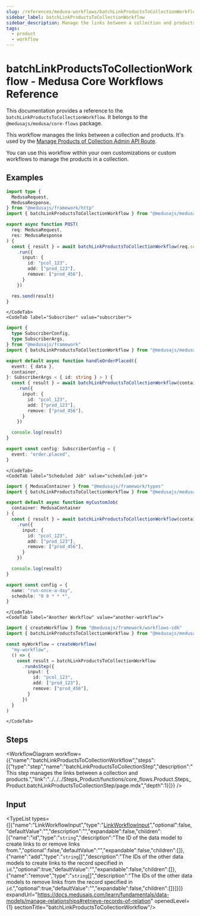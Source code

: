 ```yaml
---
slug: /references/medusa-workflows/batchLinkProductsToCollectionWorkflow
sidebar_label: batchLinkProductsToCollectionWorkflow
sidebar_description: Manage the links between a collection and products.
tags:
  - product
  - workflow
---
```



# batchLinkProductsToCollectionWorkflow - Medusa Core Workflows Reference

This documentation provides a reference to the `batchLinkProductsToCollectionWorkflow`. It belongs to the `@medusajs/medusa/core-flows` package.

This workflow manages the links between a collection and products. It's used by the
[Manage Products of Collection Admin API Route](https://docs.medusajs.com/api/admin#collections\_postcollectionsidproducts).

You can use this workflow within your own customizations or custom workflows to manage the products in a collection.

<SourceCodeLink link="https://github.com/medusajs/medusa/blob/876a14eb98aed54360312b9b215599aa46faccd8/packages/core/core-flows/src/product/workflows/batch-link-products-collection.ts#L28" />

## Examples

<CodeTabs group="workflow-exection">
    <CodeTab label="API Route" value="api-route">
    
```ts title="src/api/workflow/route.ts"
import type {
  MedusaRequest,
  MedusaResponse,
} from "@medusajs/framework/http"
import { batchLinkProductsToCollectionWorkflow } from "@medusajs/medusa/core-flows"

export async function POST(
  req: MedusaRequest,
  res: MedusaResponse
) {
  const { result } = await batchLinkProductsToCollectionWorkflow(req.scope)
    .run({
      input: {
        id: "pcol_123",
        add: ["prod_123"],
        remove: ["prod_456"],
      }
    })

  res.send(result)
}
```

    </CodeTab>
    <CodeTab label="Subscriber" value="subscriber">
    
```ts title="src/subscribers/order-placed.ts"
import {
  type SubscriberConfig,
  type SubscriberArgs,
} from "@medusajs/framework"
import { batchLinkProductsToCollectionWorkflow } from "@medusajs/medusa/core-flows"

export default async function handleOrderPlaced({
  event: { data },
  container,
}: SubscriberArgs < { id: string } > ) {
  const { result } = await batchLinkProductsToCollectionWorkflow(container)
    .run({
      input: {
        id: "pcol_123",
        add: ["prod_123"],
        remove: ["prod_456"],
      }
    })

  console.log(result)
}

export const config: SubscriberConfig = {
  event: "order.placed",
}
```

    </CodeTab>
    <CodeTab label="Scheduled Job" value="scheduled-job">
    
```ts title="src/jobs/message-daily.ts"
import { MedusaContainer } from "@medusajs/framework/types"
import { batchLinkProductsToCollectionWorkflow } from "@medusajs/medusa/core-flows"

export default async function myCustomJob(
  container: MedusaContainer
) {
  const { result } = await batchLinkProductsToCollectionWorkflow(container)
    .run({
      input: {
        id: "pcol_123",
        add: ["prod_123"],
        remove: ["prod_456"],
      }
    })

  console.log(result)
}

export const config = {
  name: "run-once-a-day",
  schedule: "0 0 * * *",
}
```

    </CodeTab>
    <CodeTab label="Another Workflow" value="another-workflow">
    
```ts title="src/workflows/my-workflow.ts"
import { createWorkflow } from "@medusajs/framework/workflows-sdk"
import { batchLinkProductsToCollectionWorkflow } from "@medusajs/medusa/core-flows"

const myWorkflow = createWorkflow(
  "my-workflow",
  () => {
    const result = batchLinkProductsToCollectionWorkflow
      .runAsStep({
        input: {
          id: "pcol_123",
          add: ["prod_123"],
          remove: ["prod_456"],
        }
      })
  }
)
```

    </CodeTab>
  </CodeTabs>

## Steps

<WorkflowDiagram workflow={{"name":"batchLinkProductsToCollectionWorkflow","steps":[{"type":"step","name":"batchLinkProductsToCollectionStep","description":"This step manages the links between a collection and products.","link":"../../../Steps_Product/functions/core_flows.Product.Steps_Product.batchLinkProductsToCollectionStep/page.mdx","depth":1}]}} />

## Input

<TypeList types={[{"name":"LinkWorkflowInput","type":"[LinkWorkflowInput](../../../../../types/CommonTypes/types/types.CommonTypes.LinkWorkflowInput/page.mdx)","optional":false,"defaultValue":"","description":"","expandable":false,"children":[{"name":"id","type":"`string`","description":"The ID of the data model to create links to or remove links from.","optional":false,"defaultValue":"","expandable":false,"children":[]},{"name":"add","type":"`string`[]","description":"The IDs of the other data models to create links to the record specified in `id`.","optional":true,"defaultValue":"","expandable":false,"children":[]},{"name":"remove","type":"`string`[]","description":"The IDs of the other data models to remove links from the record specified in `id`.","optional":true,"defaultValue":"","expandable":false,"children":[]}]}]} expandUrl="https://docs.medusajs.com/learn/fundamentals/data-models/manage-relationships#retrieve-records-of-relation" openedLevel={1} sectionTitle="batchLinkProductsToCollectionWorkflow"/>

